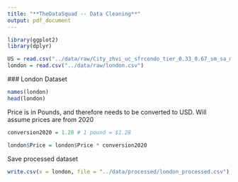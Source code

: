 ```yaml
---
title: "**TheDataSquad -- Data Cleaning**"
output: pdf_document
---
```



```r
library(ggplot2)
library(dplyr)

US = read.csv("../data/raw/City_zhvi_uc_sfrcondo_tier_0.33_0.67_sm_sa_month.csv")
london = read.csv("../data/raw/london.csv")
```

 ### London Dataset

```r
names(london)
head(london)
```

Price is in Pounds, and therefore needs to be converted to USD. Will assume prices are from 2020

```r
conversion2020 = 1.28 # 1 pound = $1.28

london$Price = london$Price * conversion2020
```


Save processed dataset
```r
write.csv(x = london, file = "../data/processed/london_processed.csv")
```

